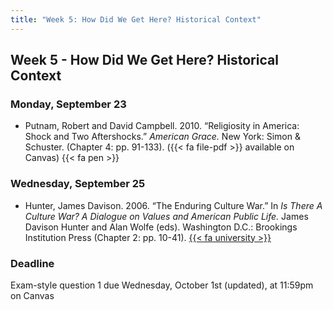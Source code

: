 ```yaml
---
title: "Week 5: How Did We Get Here? Historical Context"
---
```


::: {.content-visible when-format="pdf"}

## Week 5 - How Did We Get Here? Historical Context

:::

[//]: <> (Need to write intro)

### Monday, September 23

- Putnam, Robert and David Campbell. 2010. "Religiosity in America: Shock and Two Aftershocks." *American Grace.* New York: Simon & Schuster. (Chapter 4: pp. 91-133). ({{< fa file-pdf >}} available on Canvas) {{< fa pen >}}



### Wednesday, September 25

- Hunter, James Davison. 2006. "The Enduring Culture War." In *Is There A Culture War? A Dialogue on Values and American Public Life.* James Davison Hunter and Alan Wolfe (eds). Washington D.C.: Brookings Institution Press (Chapter 2: pp. 10-41). [{{< fa university >}}](https://search.ebscohost.com/login.aspx?direct=true&AuthType=shib&db=nlebk&AN=174424&site=eds-live&scope=site&custid=asc1&ebv=EB&ppid=pp_10)



:::{.callout-important}

### Deadline

Exam-style question 1 due Wednesday, October 1st (updated), at 11:59pm on Canvas

:::
